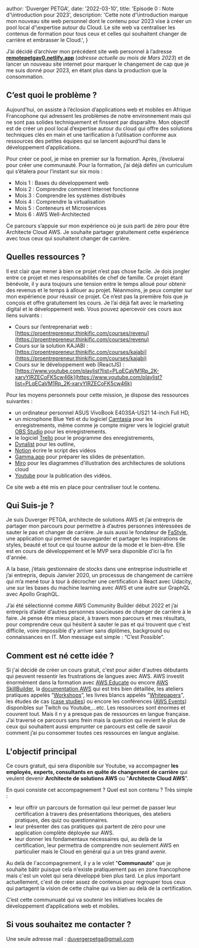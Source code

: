 
  author: 'Duverger PETGA',
  date: '2022-03-10',
  title: 'Episode 0 : Note d\'\introduction pour 2023',
  description:
    'Cette note d\'\introduction marque mon nouveau site web personnel dont le contenu pour 2023 vise à créer un pool local d\'\expertise autour du Cloud. Le site web va centraliser les contenus de formation pour tous ceux et celles qui souhaitent changer de carrière et embrasser le Cloud.',
}


J’ai décidé d’archiver mon précédent site web personnel à l’adresse **[remotepetgav0.netlify.app](https://remotepetgav0.netlify.app/)** (*adresse actuelle au mois de Mars 2023*) et de lancer un nouveau site internet pour marquer le changement de cap que je me suis donné pour 2023, en étant plus dans la production que la consommation.

## C’est quoi le problème ?

Aujourd’hui, on assiste à l’éclosion d’applications web et mobiles en Afrique Francophone qui adressent les problèmes de notre environnement mais qui ne sont pas solides techniquement et finssent par disparaître. Mon objectif est de créer un pool local d’expertise autour du cloud qui offre des solutions techniques clés en main et une tarification à l’utilisation conforme aux ressources des petites équipes qui se lancent aujourd’hui dans le développement d’applications.

Pour créer ce pool, je mise en premier sur la formation. Après, j’évoluerai pour créer une communauté. Pour la formation, j’ai déjà défini un curriculum qui s’étalera pour l’instant sur six mois : 

- Mois 1 : Bases du développement web
- Mois 2 : Comprendre comment Internet fonctionne
- Mois 3 : Comprendre les systèmes distribués
- Mois 4 : Comprendre la virtualisation
- Mois 5 : Conteneurs et Microservices
- Mois 6 : AWS Well-Architected

Ce parcours s’appuie sur mon expérience où je suis parti de zéro pour être Architecte Cloud AWS. Je souhaite partager gratuitement cette expérience avec tous ceux qui souhaitent changer de carrière.

## Quelles ressources ?

Il est clair que mener à bien ce projet n’est pas chose facile. Je dois jongler entre ce projet et mes responsabilités de chef de famille. Ce projet étant bénévole, il y aura toujours une tension entre le temps alloué pour obtenir des revenus et le temps à allouer au projet. Néanmoins, je peux compter sur mon expérience pour réussir ce projet. Ce n’est pas la première fois que je conçois et offre gratuitement les cours. Je l’ai déjà fait avec le marketing digital et le développement web. Vous pouvez apercevoir ces cours aux liens suivants : 

- Cours sur l’entreprenariat web : [https://proentrepreneur.thinkific.com/courses/revenu](https://proentrepreneur.thinkific.com/courses/revenu)
- Cours sur la solution KAJABI : [https://proentrepreneur.thinkific.com/courses/kajabi](https://proentrepreneur.thinkific.com/courses/kajabi)
- Cours sur le développement web (ReactJS) : [https://www.youtube.com/playlist?list=PLqECaVM1Rp_2K-xarvYIRZECoFK5cw46k](https://www.youtube.com/playlist?list=PLqECaVM1Rp_2K-xarvYIRZECoFK5cw46k)

Pour les moyens personnels pour cette mission, je dispose des ressources suivantes : 

- un ordinateur personnel ASUS VivoBook E403SA-US21 14-inch Full HD,
- un microphone Blue Yeti et du logiciel [Camtasia](https://www.techsmith.fr/camtasia.html) pour les enregistrements, même comme je compte migrer vers le logiciel gratuit [OBS Studio](https://obsproject.com/) pour les enregistrements.
- le logiciel [Trello](https://trello.com/fr) pour le programme des enregistrements,
- [Dynalist](https://dynalist.io/) pour les outline,
- [Notion](https://www.notion.so/fr-fr) écrire le script des vidéos
- [Gamma.app](http://Gamma.app) pour préparer les slides de présentation.
- [Miro](https://miro.com/fr/) pour les diagrammes d’illustration des architectures de solutions cloud
- [Youtube](https://www.youtube.com/) pour la publication des vidéos.

Ce site web a été mis en place pour centraliser tout le contenu.

## **Qui Suis-je ?**

Je suis Duverger PETGA, architecte de solutions AWS et j’ai entrepris de partager mon parcours pour permettre à d’autres personnes intéressées de sauter le pas et changer de carrière. Je suis aussi le fondateur de [FaStyle](https://fastyle.carrd.co/), une application qui permet de sauvegarder et partager les inspirations de styles, beauté et tout ce qui tourne autour de la mode et le bien-être. Elle est en cours de développement et le MVP sera disponible d'ici la fin d'année.

A la base, j’étais gestionnaire de stocks dans une entreprise industrielle et j’ai entrepris, depuis Janvier 2020, un processus de changement de carrière qui m’a mené tour à tour à décrocher une certification à React avec Udacity, une sur les bases du machine learning avec AWS et une autre sur GraphQL avec Apollo GraphQL. 

J’ai été sélectionné comme AWS Community Builder début 2022 et j’ai entrepris d’aider d’autres personnes soucieuses de changer de carrière à le faire. Je pense être mieux placé, à travers mon parcours et mes résultats, pour comprendre ceux qui hésitent à sauter le pas et qui trouvent que c'est difficile, voire impossible d'y arriver sans diplômes, background ou connaissances en IT. Mon message est simple : “C’est Possible”.

## Comment est né cette idée ?

Si j'ai décidé de créer un cours gratuit, c'est pour aider d'autres débutants qui peuvent ressentir les frustrations de langues avec AWS. AWS investit énormément dans la formation avec [AWS Educate](https://aws.amazon.com/education/awseducate/) ou encore [AWS SkillBuilder](https://explore.skillbuilder.aws/learn), la [documentation AWS](https://docs.aws.amazon.com/) qui est très bien détaillée, les ateliers pratiques appelés “[Workshops](https://workshops.aws/)”, les livres blancs appelés "[Whitepapers](https://aws.amazon.com/whitepapers/)", les études de cas ([case studies](https://aws.amazon.com/solutions/case-studies)) ou encore les conférences ([AWS Events](https://aws.amazon.com/events/)) disponibles sur Twitch ou Youtube,…etc. Les ressources sont énormes et couvrent tout. Mais il n y a presque pas de ressources en langue française. J’ai traversé ce parcours sans frein mais la question qui revient le plus de ceux qui souhaitent aussi emprunter ce parcours est celle de savoir comment j’ai pu consommer toutes ces ressources en langue anglaise.

## L'objectif principal

Ce cours gratuit, qui sera disponible sur Youtube, va accompagner **les employés, experts, consultants en quête de changement de carrière** qui veulent devenir **Architecte de solutions AWS** ou "**Architecte Cloud AWS**".

En quoi consiste cet accompagnement ? Quel est son contenu ? Très simple :

- leur offrir un parcours de formation qui leur permet de passer leur certification à travers des présentations théoriques, des ateliers pratiques, des quiz ou questionnaires.
- leur présenter des cas pratiques qui partent de zéro pour une application complète déployée sur AWS.
- leur donner les fondamentaux nécessaires qui, au delà de la certification, leur permettra de comprendre non seulement AWS en particulier mais le Cloud en général qui a un très grand avenir.

Au delà de l'accompagnement, il y a le volet "**Communauté**" que je souhaite bâtir puisque cela n'existe pratiquement pas en zone francophone mais c'est un volet qui sera développé bien plus tard. Le plus important actuellement, c'est de créer assez de contenus pour regrouper tous ceux qui partagent la vision de cette chaîne qui va bien au delà de la certification.

C’est cette communuaté qui va soutenir les initiatives locales de développement d’applications web et mobiles.

## Si vous souhaitez me contacter ?

Une seule adresse mail : duvergerpetga@gmail.com